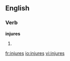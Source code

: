 
==English==

===Verb===
'''injures'''

# {{third-person singular of|[[injure]]}}

[[fr:injures]]
[[io:injures]]
[[vi:injures]]